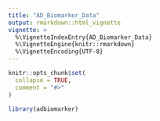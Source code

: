 ```yaml
---
title: "AD_Biomarker_Data"
output: rmarkdown::html_vignette
vignette: >
  %\VignetteIndexEntry{AD_Biomarker_Data}
  %\VignetteEngine{knitr::rmarkdown}
  %\VignetteEncoding{UTF-8}
---
```


```r
knitr::opts_chunk$set(
  collapse = TRUE,
  comment = "#>"
)
```

```r
library(adbiomarker)
```
